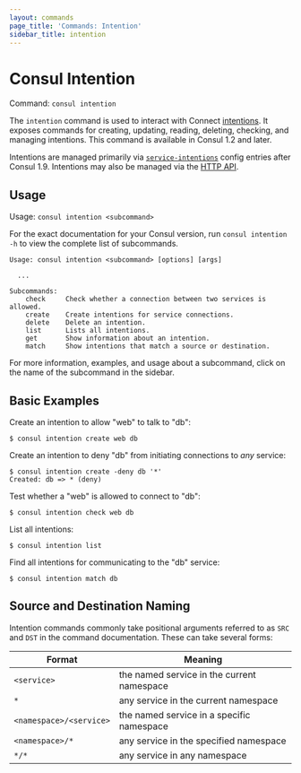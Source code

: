```yaml
---
layout: commands
page_title: 'Commands: Intention'
sidebar_title: intention
---
```


# Consul Intention

Command: `consul intention`

The `intention` command is used to interact with Connect
[intentions](/docs/connect/intentions). It exposes commands for
creating, updating, reading, deleting, checking, and managing intentions.
This command is available in Consul 1.2 and later.

Intentions are managed primarily via
[`service-intentions`](/docs/connect/config-entries/service-intentions) config
entries after Consul 1.9. Intentions may also be managed via the [HTTP
API](/api/connect/intentions).

## Usage

Usage: `consul intention <subcommand>`

For the exact documentation for your Consul version, run `consul intention -h`
to view the complete list of subcommands.

```text
Usage: consul intention <subcommand> [options] [args]

  ...

Subcommands:
    check     Check whether a connection between two services is allowed.
    create    Create intentions for service connections.
    delete    Delete an intention.
    list      Lists all intentions.
    get       Show information about an intention.
    match     Show intentions that match a source or destination.
```

For more information, examples, and usage about a subcommand, click on the name
of the subcommand in the sidebar.

## Basic Examples

Create an intention to allow "web" to talk to "db":

```shell-session
$ consul intention create web db
```

Create an intention to deny "db" from initiating connections to _any_ service:

```shell-session
$ consul intention create -deny db '*'
Created: db => * (deny)
```

Test whether a "web" is allowed to connect to "db":

```shell-session
$ consul intention check web db
```

List all intentions:

```shell-session
$ consul intention list
```

Find all intentions for communicating to the "db" service:

```shell-session
$ consul intention match db
```

## Source and Destination Naming

Intention commands commonly take positional arguments referred to as `SRC` and
`DST` in the command documentation. These can take several forms:

| Format                  | Meaning                                                              |
| ----------------------- | -------------------------------------------------------------------- |
| `<service>`             | the named service in the current namespace                           |
| `*`                     | any service in the current namespace                                 |
| `<namespace>/<service>` | <EnterpriseAlert inline /> the named service in a specific namespace |
| `<namespace>/*`         | <EnterpriseAlert inline /> any service in the specified namespace    |
| `*/*`                   | <EnterpriseAlert inline /> any service in any namespace              |
